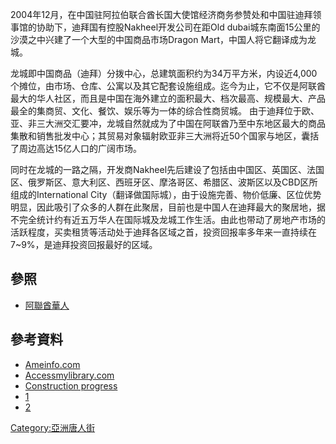 {{expand|time=2015-11-29T09:31:27+00:00}}
{{no footnotes|time=2015-11-29T09:31:27+00:00}}


2004年12月，在中国驻阿拉伯联合酋长国大使馆经济商务参赞处和中国驻迪拜领事馆的协助下，迪拜国有控股Nakheel开发公司在距Old dubai城东南面15公里的沙漠之中兴建了一个大型的中国商品市场Dragon Mart，中国人将它翻译成为龙城。

龙城即中国商品（迪拜）分拨中心，总建筑面积约为34万平方米，内设近4,000个摊位，由市场、仓库、公寓以及其它配套设施组成。迄今为止，它不仅是阿联酋最大的华人社区，而且是中国在海外建立的面积最大、档次最高、规模最大、产品最全的集商贸、文化、餐饮、娱乐等为一体的综合性商贸城。
由于迪拜位于欧、亚、非三大洲交汇要冲，龙城自然就成为了中国在阿联酋乃至中东地区最大的商品集散和销售批发中心；其贸易对象辐射欧亚非三大洲将近50个国家与地区，囊括了周边高达15亿人口的广阔市场。

同时在龙城的一路之隔，开发商Nakheel先后建设了包括由中国区、英国区、法国区、俄罗斯区、意大利区、西班牙区、摩洛哥区、希腊区、波斯区以及CBD区所组成的International City（翻译做国际城），由于设施完善、物价低廉、区位优势明显，因此吸引了众多的人群在此聚居，目前也是中国人在迪拜最大的聚居地，据不完全统计约有近五万华人在国际城及龙城工作生活。由此也带动了房地产市场的活跃程度，买卖租赁等活动处于迪拜各区域之首，投资回报率多年来一直持续在7~9%，是迪拜投资回报最好的区域。



==參照==
*[[阿聯酋華人|阿聯酋華人]]

==參考資料==
*[https://web.archive.org/web/20120928200537/http://www.ameinfo.com/23403.html Ameinfo.com]
*[http://www.accessmylibrary.com/coms2/summary_0286-23358722_ITM Accessmylibrary.com]
*[http://www.accessmylibrary.com/coms2/summary_0286-23932245_ITM Construction progress] {{Wayback|url=http://www.accessmylibrary.com/coms2/summary_0286-23932245_ITM |date=20081013045002 }}
*[https://zhuanlan.zhihu.com/p/66353943] {{Wayback|url=https://zhuanlan.zhihu.com/p/66353943 |date=20190805114326 }}
*[https://zhuanlan.zhihu.com/p/62390854] {{Wayback|url=https://zhuanlan.zhihu.com/p/62390854 |date=20190805114325 }}


{{唐人街}}

[[Category:亞洲唐人街|Category:亞洲唐人街]]
